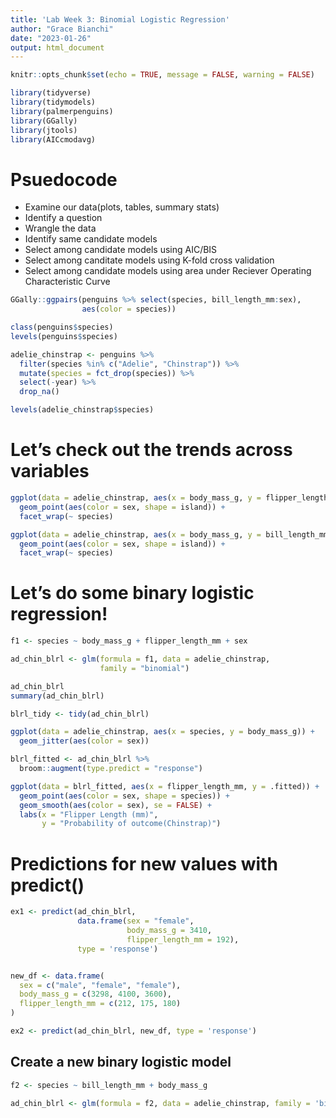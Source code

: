 ```yaml
---
title: 'Lab Week 3: Binomial Logistic Regression'
author: "Grace Bianchi"
date: "2023-01-26"
output: html_document
---
```


```r
knitr::opts_chunk$set(echo = TRUE, message = FALSE, warning = FALSE)

library(tidyverse)
library(tidymodels)
library(palmerpenguins)
library(GGally)
library(jtools)
library(AICcmodavg)
```

# Psuedocode

* Examine our data(plots, tables, summary stats)
* Identify a question
* Wrangle the data
* Identify same candidate models
* Select among candidate models using AIC/BIS
* Select among canditate models using K-fold cross validation
* Select among candidate models using area under Reciever Operating Characteristic Curve

```r
GGally::ggpairs(penguins %>% select(species, bill_length_mm:sex), 
                aes(color = species))

```


```r
class(penguins$species)
levels(penguins$species)

adelie_chinstrap <- penguins %>% 
  filter(species %in% c("Adelie", "Chinstrap")) %>% 
  mutate(species = fct_drop(species)) %>% 
  select(-year) %>% 
  drop_na()

levels(adelie_chinstrap$species)
```
# Let's check out the trends across variables

```r
ggplot(data = adelie_chinstrap, aes(x = body_mass_g, y = flipper_length_mm)) +
  geom_point(aes(color = sex, shape = island)) +
  facet_wrap(~ species)

ggplot(data = adelie_chinstrap, aes(x = body_mass_g, y = bill_length_mm)) + 
  geom_point(aes(color = sex, shape = island)) +
  facet_wrap(~ species)
```


# Let's do some binary logistic regression!

```r
f1 <- species ~ body_mass_g + flipper_length_mm + sex

ad_chin_blrl <- glm(formula = f1, data = adelie_chinstrap,
                    family = "binomial")

ad_chin_blrl
summary(ad_chin_blrl)

blrl_tidy <- tidy(ad_chin_blrl)
```


```r
ggplot(data = adelie_chinstrap, aes(x = species, y = body_mass_g)) +
  geom_jitter(aes(color = sex))

```

```r
blrl_fitted <- ad_chin_blrl %>% 
  broom::augment(type.predict = "response")

ggplot(data = blrl_fitted, aes(x = flipper_length_mm, y = .fitted)) +
  geom_point(aes(color = sex, shape = species)) +
  geom_smooth(aes(color = sex), se = FALSE) +
  labs(x = "Flipper Length (mm)", 
       y = "Probability of outcome(Chinstrap)")
```

# Predictions for new values with predict()

```r
ex1 <- predict(ad_chin_blrl, 
               data.frame(sex = "female",
                          body_mass_g = 3410,
                          flipper_length_mm = 192),
               type = 'response')


new_df <- data.frame(
  sex = c("male", "female", "female"),
  body_mass_g = c(3298, 4100, 3600),
  flipper_length_mm = c(212, 175, 180)
)

ex2 <- predict(ad_chin_blrl, new_df, type = 'response')

```

## Create a new binary logistic model
```r
f2 <- species ~ bill_length_mm + body_mass_g 

ad_chin_blrl <- glm(formula = f2, data = adelie_chinstrap, family = 'binomial')
```

```r

```

 
